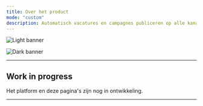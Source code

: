 ```yaml
---
title: Over het product
mode: "custom"
description: Automatisch vacatures en campagnes publiceren op alle kanalen, predictive recruitment, AI optimalizatie tools, strategische automatiseringen, uitgebreide inzichten en meer. Allemaal op één platform.
---
```


<img
    className="block dark:hidden"
    src="/images/banner-light.svg"
    alt="Light banner"
/>

<img
    className="hidden dark:block"
    src="/images/banner-dark.svg"
    alt="Dark banner"
/>

---

<h2>Work in progress</h2>

<p>Het platform en deze pagina's zijn nog in ontwikkeling.</p>

---